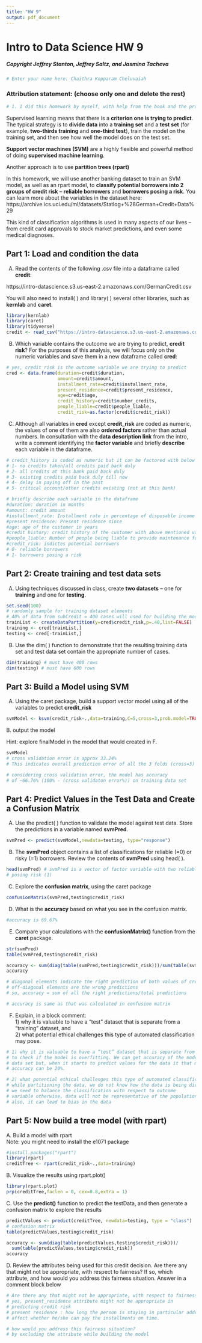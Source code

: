 ```yaml
---
title: "HW 9"
output: pdf_document
---
```

# Intro to Data Science HW 9
##### Copyright Jeffrey Stanton, Jeffrey Saltz, and Jasmina Tacheva


```r
# Enter your name here: Chaithra Kopparam Cheluvaiah
```

### Attribution statement: (choose only one and delete the rest)


```r
# 1. I did this homework by myself, with help from the book and the professor.
```

Supervised learning means that there is a **criterion one is trying to predict**. The typical strategy is to **divide data** into a **training set** and a **test set** (for example, **two-thirds training** and **one-third test**), train the model on the training set, and then see how well the model does on the test set. <br>

**Support vector machines (SVM)** are a highly flexible and powerful method of doing **supervised machine learning**.

Another approach is to use **partition trees (rpart)** 

In this homework, we will use another banking dataset to train an SVM model, as well as an rpart model, to **classify potential borrowers into 2 groups of credit risk** – **reliable borrowers** and **borrowers posing a risk**. You can learn more about the variables in the dataset here:<br> https://archive.ics.uci.edu/ml/datasets/Statlog+%28German+Credit+Data%29 <br>

This kind of classification algorithms is used in many aspects of our lives – from credit card approvals to stock market predictions, and even some medical diagnoses. <br>

## Part 1: Load and condition the data  

A.	Read the contents of the following .csv file into a dataframe called **credit**: <br>

https://intro-datascience.s3.us-east-2.amazonaws.com/GermanCredit.csv <br>

You will also need to install( ) and library( ) several other libraries, such as **kernlab** and **caret**.



```r
library(kernlab)
library(caret)
library(tidyverse)
credit <- read_csv("https://intro-datascience.s3.us-east-2.amazonaws.com/GermanCredit.csv")
```

B.	Which variable contains the outcome we are trying to predict, **credit risk**? For the purposes of this analysis, we will focus only on the numeric variables and save them in a new dataframe called **cred**:


```r
# yes, credit risk is the outcome variable we are trying to predict
cred <- data.frame(duration=credit$duration, 
                   amount=credit$amount, 
                   installment_rate=credit$installment_rate, 
                   present_residence=credit$present_residence, 
                   age=credit$age, 
                   credit_history=credit$number_credits, 
                   people_liable=credit$people_liable, 
                   credit_risk=as.factor(credit$credit_risk))
```
C.	Although all variables in **cred** except **credit_risk** are coded as numeric, the values of one of them are also **ordered factors** rather than actual numbers. In consultation with the **data description link** from the intro, write a comment identifying the **factor variable** and briefly **describe** each variable in the dataframe. 


```r
# credit_history is coded as numeric but it can be factored with below values
# 1- no credits taken/all credits paid back duly
# 2- all credits at this bank paid back duly
# 3- existing credits paid back duly till now
# 4- delay in paying off in the past
# 5- critical account/other credits existing (not at this bank)

# briefly describe each variable in the dataframe
#duration: duration in months
#amount: credit amount
#installment_rate: Installment rate in percentage of disposable income
#present_residence: Present residence since
#age: age of the customer in years
#credit history: credit history of the customer with above mentioned values
#people_liable: Number of people being liable to provide maintenance for
#credit_risk: indictes potential borrowers
# 0- reliable borrowers
# 1- borrowers posing a risk
```

## Part 2: Create training and test data sets

A.	Using techniques discussed in class, create **two datasets** – one for **training** and one for **testing**.


```r
set.seed(100)
# randomly sample for training dataset elements
# 40% of data from subCredit = 400 cases will used for building the model
trainList <- createDataPartition(y=cred$credit_risk,p=.40,list=FALSE)
training <- cred[trainList,]
testing <- cred[-trainList,]
```

B.	Use the dim( ) function to demonstrate that the resulting training data set and test data set contain the appropriate number of cases.


```r
dim(training) # must have 400 rows
dim(testing) # must have 600 rows
```

## Part 3: Build a Model using SVM

A.	Using the caret package, build a support vector model using all of the variables to predict **credit_risk**


```r
svmModel <- ksvm(credit_risk~.,data=training,C=5,cross=3,prob.model=TRUE)
```

B. output the model

Hint: explore finalModel in the model that would created in F.


```r
svmModel
# cross validation error is approx 33.24%
# This indicates overall prediction error of all the 3 folds (cross=3)

# considering cross validation error, the model has accuracy
# of ~66.76% (100% - (cross validaton error%)) on training data set
```

## Part 4: Predict Values in the Test Data and Create a Confusion Matrix

A.	Use the predict( ) function to validate the model against test data. Store the predictions in a variable named **svmPred**.


```r
svmPred <- predict(svmModel,newdata=testing, type="response")
```

B.	The **svmPred** object contains a list of classifications for reliable (=0) or risky (=1) borrowers. Review the contents of **svmPred** using head( ).


```r
head(svmPred) # svmPred is a vector of factor variable with two reliable borrowers(0)/borrowers
# posing risk (1)
```

C.	Explore the **confusion matrix**, using the caret package


```r
confusionMatrix(svmPred,testing$credit_risk)
```

D.	What is the **accuracy** based on what you see in the confusion matrix.

```r
#accuracy is 69.67%
```

E.	Compare your calculations with the **confusionMatrix()** function from the **caret** package.

```r
str(svmPred)
table(svmPred,testing$credit_risk)

accuracy <- sum(diag(table(svmPred,testing$credit_risk)))/sum(table(svmPred,testing$credit_risk))
accuracy

# diagonal elements indicate the right prediction of both values of credit_risk
# off-diagonal elements are the wrong predictions
# so, accuracy = sum of all the right predictions/total predictions

# accuracy is same as that was calculated in confusion matrix
```

F.	Explain, in a block comment:<br> 1) why it is valuable to have a “test” dataset that is separate from a “training” dataset, and <br>2) what potential ethical challenges this type of automated classification may pose. 


```r
# 1) why it is valuable to have a “test” dataset that is separate from a “training” dataset
# to check if the model is overfitting. We can get accuracy of the model as 90% with training
# data set but, when it starts to predict values for the data it that model has never seen
# accuracy can be 20%.

# 2) what potential ethical challenges this type of automated classification may pose.
# while partitioning the data, we do not know how the data is being divided as training and testing sets
# we need to balance the classification with respect to outcome
# variable otherwise, data will not be representative of the population
# also, it can lead to bias in the data
```

## Part 5: Now build a tree model (with rpart)

A. Build a model with rpart
<br>
Note: you might need to install the e1071 package


```r
#install.packages("rpart")
library(rpart)
creditTree <- rpart(credit_risk~.,data=training)
```

B. Visualize the results using  rpart.plot()


```r
library(rpart.plot)
prp(creditTree,faclen = 0, cex=0.8,extra = 1)
```

C. Use the **predict()** function to predict the testData, and then generate a confusion matrix to explore the results

```r
predictValues <- predict(creditTree, newdata=testing, type = "class")
# confusion matrix
table(predictValues,testing$credit_risk)

accuracy <- sum(diag(table(predictValues,testing$credit_risk)))/
  sum(table(predictValues,testing$credit_risk))
accuracy
```

D. Review the attributes being used for this credit decision. Are there any that might not be appropriate, with respect to fairness? If so, which attribute, and how would you address this fairness situation. Answer in a comment block below

```r
# Are there any that might not be appropriate, with respect to fairness?
# yes, present_residence attribute might not be appropriate in
# predicting credit risk
# present residence : how long the person is staying in particular address will not
# affect whether he/she can pay the installments on time.

# how would you address this fairness situation?
# by excluding the attribute while building the model
```

